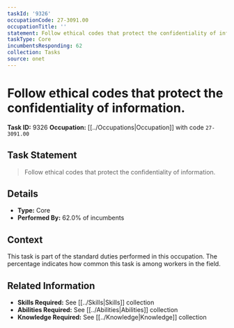 ```yaml
---
taskId: '9326'
occupationCode: 27-3091.00
occupationTitle: ''
statement: Follow ethical codes that protect the confidentiality of information.
taskType: Core
incumbentsResponding: 62
collection: Tasks
source: onet
---
```

# Follow ethical codes that protect the confidentiality of information.

**Task ID:** 9326
**Occupation:** [[../Occupations|Occupation]] with code `27-3091.00`

## Task Statement

> Follow ethical codes that protect the confidentiality of information.

## Details

- **Type:** Core
- **Performed By:** 62.0% of incumbents

## Context

This task is part of the standard duties performed in this occupation. The percentage indicates how common this task is among workers in the field.

## Related Information

- **Skills Required:** See [[../Skills|Skills]] collection
- **Abilities Required:** See [[../Abilities|Abilities]] collection
- **Knowledge Required:** See [[../Knowledge|Knowledge]] collection
